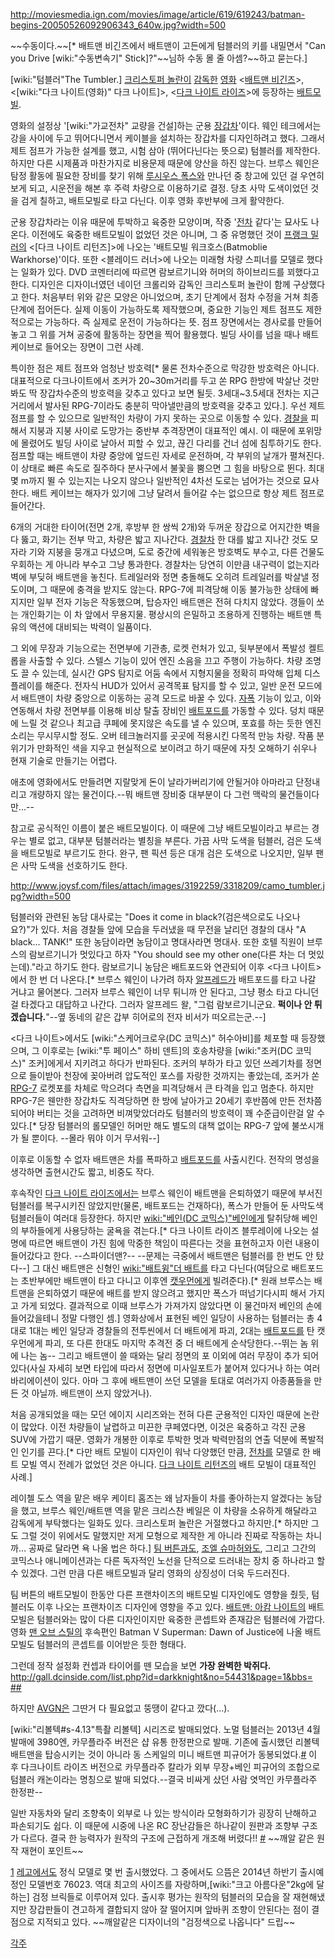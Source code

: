 http://moviesmedia.ign.com/movies/image/article/619/619243/batman-begins-20050526092906343_640w.jpg?width=500

~~수동이다.~~[* 배트맨 비긴즈에서 배트맨이 고든에게 텀블러의 키를 내밀면서 "Can you Drive [wiki:"수동변속기" Stick]?"~~님하 수동 몰 줄 아셈?~~하고 묻는다.]

[wiki:"텀블러"The Tumbler.] [[크리스토퍼 놀란]]이 [[감독]]한 [[영화]] <[[배트맨 비긴즈]]>, <[wiki:"다크 나이트(영화)" 다크 나이트]>, <[[다크 나이트 라이즈]]>에 등장하는 [[배트모빌]].

영화의 설정상 '[wiki:"가교전차" 교량을 건설]하는 군용 [[장갑차]]'이다. 웨인 테크에서는 강을 사이에 두고 뛰어다니면서 케이블을 설치하는 장갑차를 디자인하려고 했다. 그래서 제트 점프가 가능한 설계를 했고, 시험 삼아 (뛰어다닌다는 뜻으로) 텀블러를 제작한다. 하지만 다른 시제품과 마찬가지로 비용문제 때문에 양산을 하진 않는다. 브루스 웨인은 탐정 활동에 필요한 장비를 찾기 위해 [[루시우스 폭스]]와 만나던 중 창고에 있던 걸 우연히 보게 되고, 시운전을 해본 후 주력 차량으로 이용하기로 결정. 당초 사막 도색이었던 것을 검게 칠하고, 배트모빌로 타고 다닌다. 이후 영화 후반부에 크게 활약한다.

{{{#!html
<object width="560" height="315"><param name="movie" value="http://www.youtube.com/v/jZicrp_p4BE?version=3&amp;hl=ko_KR"></param><param name="allowFullScreen" value="true"></param><param name="allowscriptaccess" value="always"></param><embed src="http://www.youtube.com/v/jZicrp_p4BE?version=3&amp;hl=ko_KR" type="application/x-shockwave-flash" width="560" height="315" allowscriptaccess="always" allowfullscreen="true"></embed></object>
}}}

군용 장갑차라는 이유 때문에 투박하고 육중한 모양이며, 작중 '[[전차]] 같다'는 묘사도 나온다. 이전에도 육중한 배트모빌이 없었던 것은 아니며, 그 중 유명했던 것이 [[프랭크 밀러]]의 <[다크 나이트 리턴즈]>에 나오는 '배트모빌 워크호스(Batmoblie Warkhorse)'이다. 또한 <블레이드 러너>에 나오는 미래형 차량 스피너를 모델로 했다는 일화가 있다. DVD 코멘터리에 따르면 람보르기니와 허머의 하이브리드를 꾀했다고 한다. 디자인은 디자이너였던 네이던 크롤리와 감독인 크리스토퍼 놀란이 함께 구상했다고 한다. 처음부터 위와 같은 모양은 아니었으며, 초기 단계에서 점차 수정을 거쳐 최종 단계에 접어든다. 실제 이동이 가능하도록 제작했으며, 중요한 기능인 제트 점프도 제한적으로는 가능하다. 즉 실제로 운전이 가능하다는 뜻. 점프 장면에서는 경사로를 만들어 놓고 그 위를 거쳐 공중에 활동하는 장면을 찍어 활용했다. 빌딩 사이를 넘을 때나 배트 케이브로 들어오는 장면이 그런 사례.

특이한 점은 제트 점프와 엄청난 방호력[* 물론 전차수준으로 막강한 방호력은 아니다. 대표적으로 다크나이트에서 조커가 20~30m거리를 두고 쏜 RPG 한방에 박살난 것만 봐도 딱 장갑차수준의 방호력을 갖추고 있다고 보면 될듯. 3세대~3.5세대 전차는 지근거리에서 발사된 RPG-7이라도 충분히 막아낼만큼의 방호력을 갖추고 있다.]. 우선 제트 점프를 할 수 있으므로 일반적인 차량이 가지 못하는 곳으로 이동할 수 있다. [[경찰]]을 피해서 지붕과 지붕 사이로 도망가는 중반부 추격장면이 대표적인 예시. 이 때문에 포위망에 몰렸어도 빌딩 사이로 날아서 피할 수 있고, 끊긴 다리를 건너 섬에 침투하기도 한다. 점프할 때는 배트맨이 차량 중앙에 엎드린 자세로 운전하며, 각 부위의 날개가 펼쳐진다. 이 상태로 빠른 속도로 질주하다 분사구에서 불꽃을 뿜으면 그 힘을 바탕으로 뛴다. 최대 몇 m까지 뛸 수 있는지는 나오지 않으나 일반적인 4차선 도로는 넘어가는 것으로 묘사한다. 배트 케이브는 해자가 있기에 그냥 달려서 들어갈 수는 없으므로 항상 제트 점프로 들어간다.

6개의 거대한 타이어(전면 2개, 후방부 한 쌍씩 2개)와 두꺼운 장갑으로 어지간한 벽을 다 뚫고, 화기는 전부 막고, 차량은 밟고 지나간다. [[경찰차]] 한 대를 밟고 지나간 것도 모자라 기와 지붕을 뭉개고 다녔으며, 도로 중간에 세워놓은 방호벽도 부수고, 다른 건물도 우회하는 게 아니라 부수고 그냥 통과한다. 경찰차는 당연히 이만큼 내구력이 없는지라 벽에 부딪혀 배트맨을 놓친다. 트레일러와 정면 충돌해도 오히려 트레일러를 박살낼 정도이며, 그 때문에 충격을 받지도 않는다. RPG-7에 피격당해 이동 불가능한 상태에 빠지지만 일부 전자 기능은 작동했으며, 탑승자인 배트맨은 전혀 다치지 않았다. 갱들이 쏘는 개인화기는 이 차 앞에서 무용지물. 평상시의 은밀하고 조용하게 진행하는 배트맨 특유의 액션에 대비되는 박력이 일품이다.

그 외에 무장과 기능으로는 전면부에 기관총, 로켓 런처가 있고, 뒷부분에서 폭발성 켈트롭을 사출할 수 있다. 스텔스 기능이 있어 엔진 소음을 끄고 주행이 가능하다. 차량 조명도 끌 수 있는데, 실시간 GPS 탐지로 어둠 속에서 지형지물을 정확히 파악해 입체 디스플레이를 해준다. 전자식 HUD가 있어서 공격목표 탐지를 할 수 있고, 일반 운전 모드에서 배트맨이 차량 중앙으로 이동하는 공격 모드로 바꿀 수 있다. [[자폭]] 기능이 있고, 이와 연동해서 차량 전면부를 이용해 비상 탈출 장비인 [[배트포드]]를 가동할 수 있다. 덩치 때문에 느릴 것 같으나 최고급 쿠페에 못지않은 속도를 낼 수 있으며, 포효를 하는 듯한 엔진 소리는 무시무시할 정도. 오버 테크놀러지를 곳곳에 적용시킨 다목적 만능 차량. 작품 분위기가 만화적인 색을 지우고 현실적으로 보이려고 하기 때문에 자칫 오해하기 쉬우나 현재 기술로 만들기는 어렵다.

애초에 영화에서도 만들려면 지랄맞게 돈이 날라가버리기에 안될거야 아마라고 단정내리고 개량하지 않는 물건이다.--뭐 배트맨 장비중 대부분이 다 그런 맥락의 물건들이다만…--

참고로 공식적인 이름이 붙은 배트모빌이다. 이 때문에 그냥 배트모빌이라고 부르는 경우는 별로 없고, 대부분 텀블러라는 별칭을 부른다. 가끔 사막 도색을 텀블러, 검은 도색을 배트모빌로 부르기도 한다. 완구, 팬 픽션 등은 대개 검은 도색으로 나오지만, 일부 팬은 사막 도색을 선호하기도 한다.

http://www.joysf.com/files/attach/images/3192259/3318209/camo_tumbler.jpg?width=500

텀블러와 관련된 농담 대사로는 "Does it come in black?(검은색으로도 나오나요?)"가 있다. 처음 경찰들 앞에 모습을 두러냈을 때 무전을 날리던 경찰의 대사 "A black… TANK!" 또한 농담이라면 농담이고 명대사라면 명대사. 또한 호텔 직원이 브루스의 람보르기니가 멋있다고 하자 "You should see my other one(다른 차는 더 멋있는데)."라고 하기도 한다. 람보르기니 농담은 배트포드와 연관되어 이후 <다크 나이트>에서 한 번 더 나온다.[* 브루스 웨인이 나가려 하자 [[알프레드]]가 배트포드를 타고 나갈 거냐고 물어본다. 그러자 브루스 웨인이 너무 튀니까 안 된다고, 그냥 평소 타고 다니던 걸 타겠다고 대답하고 나간다. 그러자 알프레드 왈, "그럼 람보르기니군요. '''퍽이나 안 튀겠습니다.'''"--옆 동네의 같은 갑부 히어로의 전자 비서가 떠오르는군.--]

<다크 나이트>에서도 [wiki:"스케어크로우(DC 코믹스)" 허수아비]를 체포할 때 등장했으며, 그 이후로는 [wiki:"투 페이스" 하비 덴트]의 호송차량을 [wiki:"조커(DC 코믹스)" 조커]에게서 지키려고 하다가 반파된다. 조커의 부하가 타고 있던 쓰레기차를 정면으로 들이받아 천장에 꽂아버려 압도적인 포스를 자랑한 것까지는 좋았는데, 조커가 쏜 [[RPG-7]] 로켓포를 차체로 막으려다 측면을 피격당해서 큰 타격을 입고 멈춘다. 하지만 RPG-7은 웬만한 장갑차도 직격당하면 한 방에 날아가고 20세기 후반쯤에 만든 전차쯤 되어야 버티는 것을 고려하면 비껴맞았더라도 텀블러의 방호력이 꽤 수준급이란걸 알 수 있다.[* 당장 텀블러의 롤모델인 허머만 해도 별도의 대책 없이는 RPG-7 앞에 불쏘시개가 될 뿐이다. --몰라 뭐야 이거 무서워--]

이후로 이동할 수 없자 배트맨은 차를 폭파하고 [[배트포드]]를 사출시킨다. 전작의 명성을 생각하면 출현시간도 짧고, 비중도 작다.

후속작인 [[다크 나이트 라이즈]]에서는 브루스 웨인이 배트맨을 은퇴하였기 때문에 부서진 텀블러를 복구시키진 않았지만(물론, 배트포드는 건재하다), 폭스가 만들어 둔 사막도색 텀블러들이 여러대 등장한다. 하지만 [[wiki:"베인(DC 코믹스)"베인]]에게 탈취당해 베인의 부하들에게 사용당하는 굴욕을 겪는다.[* 다크 나이트 라이즈 블루레이에 나오는 설명에 따르면 배트맨이 가진 힘에 막중한 책임이 따른다는 것을 표현하고자 이런 내용이 들어갔다고 한다. --스파이더맨?-- --문제는 극중에서 배트맨은 텀블러를 한 번도 안 탔다--] 그 대신 배트맨은 신형인 [[wiki:"배트윙"더 배트]]를 타고 다닌다(여담으로 배트포드는 초반부에만 배트맨이 타고 다니고 이후엔 [[캣우먼]]에게 빌려준다).[* 원래 브루스는 배트맨을 은퇴하였기 때문에 배트를 받지 않으려고 했지만 폭스가 떠넘기다시피 해서 가지고 가게 되었다. 결과적으로 이때 브루스가 가져가지 않았다면 이 물건마저 베인의 손에 들어갔을테니 정말 다행인 셈.] 영화상에서 표현된 베인 일당이 사용하는 텀블러는 총 4대로 1대는 베인 일당과 경찰들의 전투씬에서 더 배트에게 파괴, 2대는 [[배트포드]]를 탄 캣우먼에게 파괴, 또 다른 한대도 마지막 추격전 중 더 배트에게 순삭당한다.--뛰는 놈 위에 나는 놈-- 그리고 배트맨이 쓸 때와는 달리 정면의 포 이외에 여러 무장이 추가 되어 있다(사실 자세히 보면 타입에 따라서 정면에 미사일포트가 붙어져 있다거나 하는 여러 바리에이션이 있다. 아마 그 후에 배트맨이 쓰던 모델을 토대로 여러가지 아종품들을 만든 것 아닐까. 배트맨이 쓰지 않았거나).

처음 공개되었을 때는 모던 에이지 시리즈와는 전혀 다른 군용적인 디자인 때문에 논란이 많았다. 이전 차량들이 날렵하고 미끈한 쿠페였다면, 이것은 육중하고 각진 군용 SUV에 가깝기 때문. 영화가 개봉한 이후로 투박한 멋과 박력만점의 연출 덕분에 폭발적인 인기를 끈다.[* 다만 배트 모빌이 디자인이 워낙 다양했던 만큼, [[전차]]를 모델로 한 배트 모빌 역시 전례가 없었던 것은 아니다. [[다크 나이트 리턴즈]]의 배트 모빌이 대표적인 사례.]

레이첼 도스 역을 맡은 배우 케이티 홈즈는 왜 남자들이 차를 좋아하는지 알겠다는 농담을 했고, 브루스 웨인/배트맨 역을 맡은 크리스찬 베일은 이 차량을 소유하게 해달라고 감독에게 부탁했다는 일화도 있다. 크리스토퍼 놀란은 거절했다고 하지만.[* 하지만 그도 그럴 것이 위에서도 말했지만 저게 모형으로 제작한 게 아니라 진짜로 작동하는 차니까… 공짜로 달라면 욕 나올 법은 하다.] [[팀 버튼]]과도, [[조엘 슈마허]]와도, 그리고 그간의 코믹스나 애니메이션과는 다른 독자적인 노선을 단적으로 드러내는 장치 중 하나라고 할 수 있겠다. 그런 만큼 다른 배트모빌과 달리 영화의 상징성이 더욱 두드러진다.

팀 버튼의 배트모빌이 한동안 다른 프랜차이즈의 배트모빌 디자인에도 영향을 줬듯, 텀블러도 이후 나오는 프랜차이즈 디자인에 영향을 주고 있다. [[배트맨: 아캄 나이트]]의 배트모빌은 텀블러와는 많이 다른 디자인이지만 육중한 콘셉트와 존재감은 텀블러에 가깝다. 영화 [[맨 오브 스틸]]의 후속편인 Batman V Superman: Dawn of Justice에 나올 배트모빌도 텀블러의 콘셉트를 이어받은 듯한 형태다.

그런데 정작 설정화 컨셉과 타이어를 뗀 모습을 보면 '''가장 완벽한 박쥐다.''' [[http://gall.dcinside.com/list.php?id=darkknight&no=54431&page=1&bbs= ##]]

하지만 [[AVGN]]은 그딴거 다 필요없고 뚱땡이 같다고 깠다(…).

[wiki:"리볼텍#s-4.13"특촬 리볼텍] 시리즈로 발매되었다. 노멀 텀블러는 2013년 4월 발매에 3980엔, 카무플라주 버전은 샵 유통 한정판으로 발매. 기존에 출시했던 리볼텍 배트맨을 탑승시키는 것이 아니라 동 스케일의 미니 배트맨 피규어가 동봉되었다.[http://blog.yahoo.com/_ED274AZGFINLESDVVHRADMVIMU/articles/956308/index #] 이 후 다크나이트 라이즈 버전으로 카무플라주 칼라가 외부 무장+베인 피규어의 조합으로 텀블러 캐논이라는 명칭으로 발매 되었다.--결국 비싸게 샀던 사람 엿먹인 카무플라주 한정판-- 

일반 자동차와 달리 조향축이 외부로 나 있는 방식이라 모형화하기가 굉장히 난해하고 파손되기도 쉽다. 이 때문에 시중에 나온 RC 장난감들은 하나같이 원판과 조향부 구조가 다르다. 결국 한 능력자가 원작의 구조에 근접하게 개조해 버렸다!! [https://www.youtube.com/watch?v=Xf14y2Rin6E #] ~~깨알 같은 원작 재현이 포인트~~

[http://www.youtube.com/watch?v=riPTENi587w]
[[레고]]에서도 정식 모델로 몇 번 출시했었다. 그 중에서도 으뜸은 2014년 하반기 출시예정인 모델번호 76023.
역대 최고의 사이즈를 자랑하며,[wiki:"크고 아름다운"2kg에 달하는] 검정 브릭들로 이루어져 있다. 출시후 평가는 원작의 텀블러의 모습을 잘 재현해냈지만 장갑판들이 견고하게 결합되지 않아 잘 떨어지며 앞바퀴 조향이 안된다는 점이 결점으로 지적되고 있다.
~~깨알같은 디자이너의 "검정색으로 나옵니다" 드립~~

[[각주]]

